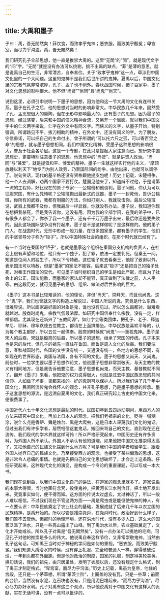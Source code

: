 ```yaml
---
---
---
```

title: 大禹和墨子
---




子曰：禹，吾无閒然矣！菲饮食，而致孝乎鬼神；恶衣服，而致美乎黻冕；卑宫室，而尽力乎沟洫。禹，吾无閒然矣！

我们研究孔子全部思想，他一直是推崇大禹的。这里“无閒”的“閒”，就是现代文字的“间”字。“无閒”就是没有办法可以挑剔，挑不出禹的缺点，“菲”是薄的意思，就是说禹自己的生活，非常清苦，自奉甚俭。关于“致孝乎鬼神”这一点，牵涉到中国文化里的一个大问题。这里的鬼神不是我们后世所讲的鬼神。夏禹以后，中国文化里的宗教气氛非常浓厚，孔子、孟子也不例外。春秋战国时候，诸子百家中，墨子对文化思想的影响很大。他不但“尚贤”“尚同”且“尚鬼”“尚天”。

说到这里，必须引申说明一下墨子的思想，因为他和这一节大禹的文化有连带关系。墨子在孔子之后，他的思想对当时的影响非常大。中华民族几千年来，固然受了孔、孟思想很大的熏陶，但在无形中影响最大的，还有墨子的思想。因为墨子的思想，经过演变，后来和中国的侠义精神合流，又另开一个局面。就以我们中国文字中的仁义两字来说，仁字在外文中有同义字。而侠义的义字，从墨子开始，特别强调，所谓路见不平，拔刀相助的精神，在外文中，还没有同义的字。为了朋友，守信重诺，可以把自己的生命付出。曾子所谓的“可以托六尺之孤，可以寄百里之命”的思想，就与墨子思想相同。我们中国文化精神，受墨子这种思想的影响很大，普及于社会各阶层。这是一个专题，在此只是提起大家注意而已。想研究中国思想史，更要特别注意墨子的思想。他思想中的“尚贤”，就是讲贤人政治。“尚同”与“兼爱”，就是提倡和平、博爱的精神。墨子一生就这样实行他的主义，“摩顶放踵以利天下”地专门为别人效劳，乃至国际间的纷争，由他出来，也就可以调停了。说句笑话，现代的基辛格还没有资格跟他提皮包呢！历史上记载，宋楚相争，他一个人去调解，劝两个国家不要打仗。楚国见他来了，知道辩不过他，于是请第一流的工程师，好比现在的原子专家——公输班和他谈判。墨子问他，你认为可以征服宋国，有什么凭恃呢？公输班搬出最新式的武器，墨子一一封死他，告诉公输班，你所有的武器，我都有制服的方法，你如打别人，我就攻击你。最后公输班说，武器上我都不及你，但我最后一样武器，你就没有办法。墨子说，我知道你现在想把我杀死，但是我告诉你，这没有用。因为我的全部学问，在我的弟子中，已有很多人都会了，你杀了我一个墨子，还有千千万万墨子出来，最后你还是要失败的。因此这场国际战争没有打起来。墨子是不是这样做呢？是这样做的。他的弟子门人，在战国时代，无形中形成一股力量，在很多国家里，都有墨子的学生，他们的中坚领导分子称为“钜子”。所以中国特殊社会的组织，在那个时代就已经有了。

有一个当时在秦国的“钜子”，也就是墨家这个组织在秦国分支机构的负责人，在社会上很有声望和地位，他只有一个独子，犯了罪，依法一定要判死。但秦王一问，知道是位闻人的独生子，所以下令特赦。这位钜子就去看秦王，他除了致谢以外，表示国法可以特赦，但是“墨家”的家法不能容。后来这“钜子”还是把自己的独子处死，对秦王作国法的交代。可见墨子当时组织自己的学生是如此严密，而且为了社会上的公正，国法能赦，而墨家的家法却不能容，真正做到了法律之前，人人平等。由这段历史，就可见墨子的思想、组织、做法对后世影响的巨大。

《墨子》这本书是比较难读的，他的理论，非但“尚天”，崇拜天，而且也尚鬼。这个“鬼”字，我们也曾就文字的构造上解说过，中国人所说的鬼，究竟是什么东西，很难界说。所以画家最好画的对象是鬼，谁也没有见过。所以怎么画都对，越难看就越对。殷商时尚鬼，宗教气氛最浓厚。如研究中国信奉什么宗教，没有一定，样样都信。尤其现在还新兴了“五教同源”，如红字会等类团体，把孔子、老子、释迦牟尼、耶稣、穆罕默德五位教主，都请在上面排排坐。中华民族是喜欢平等的，认为每个教主都好，所以五位一起供奉。殷商的时候就“尚鬼”——重视鬼神。墨子是宋人的后裔，宋就是殷商的后裔，所以墨子的思想，继承了宋国的传统。孔子本来也是宋的后代，但孔子的祖先一直住在鲁国，而鲁是周人文化的后裔。我们要注意，春秋战国时代，各国的文字没有统一，交通没有统一，各地方的思想不同，有如现在的世界形态，美国与法国，各有不同的文化。墨子的思想又尚天、又尚鬼。前些时，一位学生要以墨子思想作论文，他说墨子思想非常崇敬天，与天主教的教义有相同地方，但是我告诉他要注意，墨子思想也尚鬼，而天主教、基督教就不同了。翻开《墨子》来看，他把鬼的权力说得很大，也就是过去中国民族思想的共同信仰。人如做了坏事，鬼都来找的。好的鬼则可以保护人。所以我们讲了几千年中国文化，民间所流传鬼会找坏人的观念，并非孔子思想，乃是墨子思想的传承。墨子这套思想的源流，是远溯自夏禹的文化，我们真正研究起上古史的中国文化来，便很费事了。

中国近代六七十年文化思想是最乱的时代。民国初年到五四运动期间，用西方人的方法来研究中国文化，再加上日本人的观念，把我们老祖宗的文化，贬得一塌糊涂，说什么尧是香炉、舜是烛台、禹是大爬虫，这是日本人诬蔑我们文化的鬼话。但过去我们有许多学者，居然相信这套鬼话，搬回来骂自己的文化，直到现在还在流传，我们现代的学术界就这样可怜！所以严格研究起来，中国历史还有许多资料，为外国人所不承认。外国人不承认有他的道理，如果他把中国文化推崇得太高了，又把他自己的民族文化摆到什么地方呢？可是我们中国的学者和留学生，跟着外国人抛弃自己的民族文化，乃至接受西方的观念，也接受了某些偏激的思想，这是非常令人悲痛的事情。也就是先把自己的文化思想破坏了，才会走上这条路。仔细研究起来，这种现代文化的演变，是构成一个专论的重要课题，可以写成一本大书。

我们现在说到禹，以我们中国文化自己的讲法，在道家的观念里就多了。道家说禹的本事大得很，当时他画符念咒，役使鬼神，把黄河长江水利治好，把土地开发出来。究竟事实如何，便不得而知。这方面的传说太过虚玄，太过神话了，所以一般人难以相信。不过我们现在不管这两方面——禹是爬虫或是能役使鬼神的神人，有一点要认识：中华民族奠定了农业社会的基础，发展成就了后来几千年以农立国的民族精神，是禹开始的。所以尽管是推崇尧舜，在尧舜时代，政治好到什么样子，我们暂不去管他。但那时的地理环境，还在洪水时代，没有多少人口，这么大的国家泛滥了洪水，只是一些高山露出了山峰。到了禹治水以后，农业基础奠定了，文化才开始成长。所以孔子对禹是“吾无閒然矣”，没有一点办法可以挑他的毛病。可见孔子对他的推崇是多么的伟大。他说禹自奉这样节俭，又非常崇敬鬼神。当然由孔子这句话，可知禹王当时对于神秘的学问是如何的重视。“恶衣服，而致美乎黻冕。”我们知道大禹治水的时候，没有穿上礼服，完全和普通人一样，穿得破破烂烂，一年到头都在外面跑。但是他对政治的制度，国家的礼服，制定得美轮美奂。换句话说，我们的祖先，由穴居巢处，发明了衣服以后，还没有规定什么格式，到了禹王才制定格式。“卑宫室，而尽力乎沟洫。”历史上记载，禹虽为皇帝，他住的宫殿，还只是一个茅草棚，所谓“茅茨土阶”，上面盖的没有瓦，只是一些草；前面的台阶，当然没有水泥，连石块也没有，只是用泥巴堆起来，“而尽力乎沟洫”，尽心尽力办好水利。孔子对禹有这三个观点，所以他说禹对于中国文化有这样大的贡献，实在无话可讲，没有一点可以批评的。